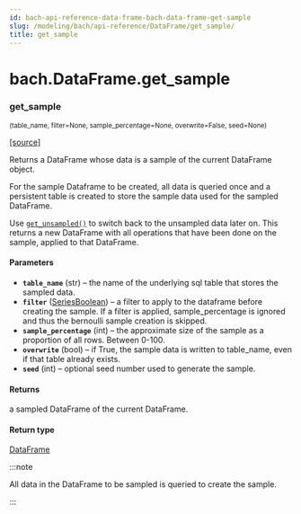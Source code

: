 ```yaml
---
id: bach-api-reference-data-frame-bach-data-frame-get-sample
slug: /modeling/bach/api-reference/DataFrame/get_sample/
title: get_sample
---
```


# bach.DataFrame.get_sample

<div className="method">

### <span className="name">get_sample</span>

<small className="parameter-list">(<span className="parameter" id="table_name">table_name</span>, <span className="parameter" id="filter">filter=None</span>, <span className="parameter" id="sample_percentage">sample_percentage=None</span>, <span className="parameter" id="overwrite">overwrite=False</span>, <span className="parameter" id="seed">seed=None</span>)</small>


&#8203;<span className="view-source">[[source]](https://github.com/objectiv/objectiv-analytics/blob/main/bach/bach/dataframe.py)</span>

<div className="content">

Returns a DataFrame whose data is a sample of the current DataFrame object.

For the sample Dataframe to be created, all data is queried once and a persistent table is created to
store the sample data used for the sampled DataFrame.

Use [`get_unsampled()`](/modeling/bach/api-reference/DataFrame/bach.DataFrame.get_unsampled.mdx) to switch back to the unsampled data later on. This returns a new
DataFrame with all operations that have been done on the sample, applied to that DataFrame.


#### Parameters

* **`table_name`** (str) – the name of the underlying sql table that stores the sampled data.
* **`filter`** ([SeriesBoolean](/modeling/bach/api-reference/Series/Boolean/index.mdx#bach.SeriesBoolean)) – a filter to apply to the dataframe before creating the sample. If a filter is applied,
sample_percentage is ignored and thus the bernoulli sample creation is skipped.
* **`sample_percentage`** (int) – the approximate size of the sample as a proportion of all rows.
Between 0-100.
* **`overwrite`** (bool) – if True, the sample data is written to table_name, even if that table already
exists.
* **`seed`** (int) – optional seed number used to generate the sample.



#### Returns

a sampled DataFrame of the current DataFrame.



#### Return type

[DataFrame](/modeling/bach/api-reference/DataFrame/bach.DataFrame.mdx)


:::note

All data in the DataFrame to be sampled is queried to create the sample.


:::


</div>


</div>
